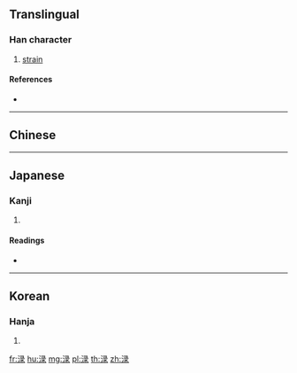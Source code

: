 {{character info/new}}
{{also|淥}}
==Translingual==

===Han character===
{{Han char|rn=85|rad=水|as=08|sn=11|four=|canj=ENME|ids=⿰氵录}}

# [[strain]]

====References====
* {{Han ref|kx=0633.371|hdz=31664.030|uh=6E0C|ud=28172}}

----

==Chinese==
{{zh-see|淥}}

----

==Japanese==

===Kanji===
{{ja-kanji|grade=|rs=水08}}

# {{defn|lang=ja|sort=水08}}

====Readings====
* {{ja-readings|on=[[ろく]] (roku), [[りょく]] (ryoku)|kun=[[こす]] (kosu)}}

----

==Korean==

===Hanja===
{{ko-hanja|hangeul=[[록]]>[[녹]]|eumhun=|rv=rok>nok|mr=rok>nok|y=lok>nok}}

# {{defn|lang=ko|sort=水08}}

[[fr:渌]]
[[hu:渌]]
[[mg:渌]]
[[pl:渌]]
[[th:渌]]
[[zh:渌]]